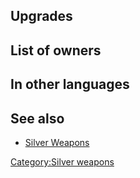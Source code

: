 {{SkillPage Tabs}}{{Weapon Infobox
|tagid=SID_トロン＋
|weaponType=Blue Tome
|weaponName={{PAGENAME}}
|altWeaponName=Thoron Plus
|might=13
|range=2
|effect=
|cost=300
|exclusive=0
|userVersion1=Closed|userVersion2=Open|statModifiers=0,13,0,0,0
|required=Thoron
|SE=se_effect_thoron.flac
|refinePaths=default
|refineSP=350
|refineMedals=500
|refineStones=50
|upgradedMight=14
|properties=random_all
}}
==Upgrades==
{{Weapon Upgrade List}}
==List of owners==
{{Skill Hero List}}
==In other languages==
{{OtherLanguages
|japanese=トロン＋
|german=Thoron+
|spanishEU=Thoron +
|spanishLA=Thoron +
|french=Thoron +
|italian=Thoron+
|chineseTW=托隆＋
|portuguese=Thoron+
}}

==See also==
* [[Silver Weapons]]
{{Weapons Navbox}}
[[Category:Silver weapons]]